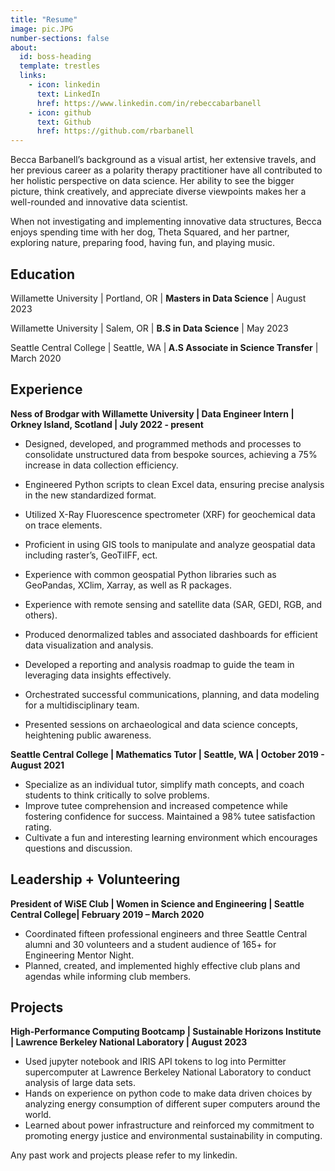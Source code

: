 ---
title: "Resume"
image: pic.JPG
number-sections: false
about:
  id: boss-heading
  template: trestles
  links:
    - icon: linkedin
      text: LinkedIn
      href: https://www.linkedin.com/in/rebeccabarbanell
    - icon: github
      text: Github
      href: https://github.com/rbarbanell
---

::: {#boss-heading}


Becca Barbanell's background as a visual artist, her extensive travels, and her previous career as a polarity therapy practitioner have all contributed to her holistic perspective on data science. Her ability to see the bigger picture, think creatively, and appreciate diverse viewpoints makes her a well-rounded and innovative data scientist.

When not investigating and implementing innovative data structures, Becca enjoys spending time with her dog, Theta Squared, and her partner, exploring nature, preparing food, having fun, and playing music.

## Education

Willamette University \| Portland, OR \| <b>Masters in Data Science</b> \| August 2023

Willamette University \| Salem, OR \| <b>B.S in Data Science</b> \| May 2023

Seattle Central College \| Seattle, WA \|<b> A.S Associate in Science Transfer</b>\ | March 2020

## Experience

**Ness of Brodgar with Willamette University \| Data Engineer Intern \| Orkney Island, Scotland \| July 2022 - present**

-	Designed, developed, and programmed methods and processes to consolidate unstructured data from bespoke sources, achieving a 75% increase in data collection efficiency.

-	Engineered Python scripts to clean Excel data, ensuring precise analysis in the new standardized format.

-	Utilized X-Ray Fluorescence spectrometer (XRF) for geochemical data on trace elements.

-	Proficient in using GIS tools to manipulate and analyze geospatial data including raster’s, GeoTiIFF, ect.

-	Experience with common geospatial Python libraries such as GeoPandas, XClim, Xarray, as well as R packages.

-	Experience with remote sensing and satellite data (SAR, GEDI, RGB, and others).

-	Produced denormalized tables and associated dashboards for efficient data visualization and analysis.

-	Developed a reporting and analysis roadmap to guide the team in leveraging data insights effectively.

-	Orchestrated successful communications, planning, and data modeling for a multidisciplinary team.

-	Presented sessions on archaeological and data science concepts, heightening public awareness.


**Seattle Central College \| Mathematics Tutor \| Seattle, WA \| October 2019 - August 2021**

-   Specialize as an individual tutor, simplify math concepts, and coach students to think critically to solve problems.
-   Improve tutee comprehension and increased competence while fostering confidence for success. Maintained a 98% tutee satisfaction rating.\
-   Cultivate a fun and interesting learning environment which encourages questions and discussion.

## Leadership + Volunteering

**President of WiSE Club \| Women in Science and Engineering \| Seattle Central College\| February 2019 -- March 2020**

-   Coordinated fifteen professional engineers and three Seattle Central alumni and 30 volunteers and a student audience of 165+ for Engineering Mentor Night.
-   Planned, created, and implemented highly effective club plans and agendas while informing club members.

## Projects

**High-Performance Computing Bootcamp | Sustainable Horizons Institute | Lawrence Berkeley National Laboratory | August 2023**

- Used jupyter notebook and IRIS API tokens to log into Permitter supercomputer at Lawrence Berkeley National
Laboratory to conduct analysis of large data sets.
- Hands on experience on python code to make data driven choices by analyzing energy consumption of different
super computers around the world.
- Learned about power infrastructure and reinforced my commitment to promoting energy justice and environmental sustainability in computing.







Any past work and projects please refer to my linkedin. 
:::

